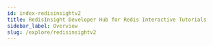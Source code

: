 ```yaml
---
id: index-redisinsightv2
title: RedisInsight Developer Hub for Redis Interactive Tutorials
sidebar_label: Overview
slug: /explore/redisinsightv2
---
```



<div class="row">

<div class="col">
  <RedisCard
    title="New to RedisInsight"
    imgPath="redisinsight.png"
    description="Getting started with RedisInsight v2.0"
    preview="redisinsight.png"
    page="/explore/redisinsightv2/getting-started"
  />
</div>

<div class="col">
  <RedisCard
    title="How to run RedisInsight on Windows"
    description="Getting started with RedisInsight on Windows Platform"
    page="/explore/redisinsightv2/windows"
  />
</div>

 <div class="col">
     <RedisCard
        title="RedisInsight Browser Visualization Tutorial"
        imgPath="redisinsight.png"
        description="Visualize Redis database keys using the RedisInsight Browser Tool"
        preview="redisinsight.png"
        page="/explore/redisinsightv2/browser"
        />
 </div>
</div>

<div class="row">

<div class="col">
  <RedisCard
    title="How To Use The RedisInsight Profiler Tool"
    description="Analyze Your Redis Commands Using The Monitor Command"
    page="/explore/redisinsightv2/profiler"
  />
</div>

<div class="col">
  <RedisCard
    title="How To Use The RediSearch Plugin in RedisInsight v2.0"
    description="Perform Database Search and Analytics using the RediSearch Plugin in RedisInsight v2.0"
    page="/explore/redisinsightv2/redisearch"
  />
</div>

</div>
